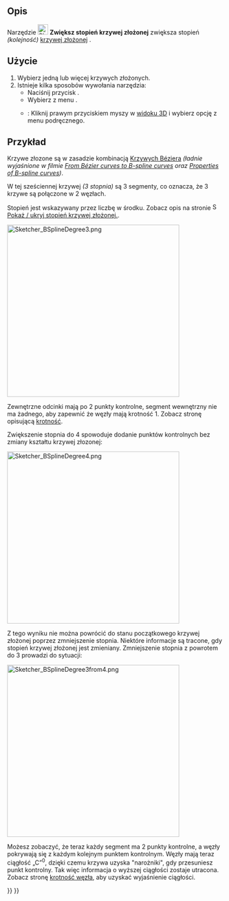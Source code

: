 <languages/>

{{Docnav/pl
|[[Sketcher_BSplineConvertToNURBS/pl|Konwertuj geometrię na krzywą złożoną]]
|[[Sketcher_BSplineDecreaseDegree/pl|Zmniejsz stopień krzywej złożonej]]
|[[Sketcher_Workbench/pl|środowisko pracy Szkicownik]]
|IconL=Sketcher_BSplineConvertToNURBS.svg
|IconR=Sketcher_BSplineDecreaseDegree.svg
|IconC=Workbench_Sketcher.svg
}}

{{GuiCommand/pl
|Name=Sketcher BSplineIncreaseDegree
|Name/pl=Szkicownik: Zwiększ stopień krzywej złożonej
|MenuLocation=Szkic → Narzędzia szkicownika krzywej złożonej → Zwiększ stopień krzywej złożonej
|Workbenches=[[Sketcher_Workbench/pl|Szkicownik]]
|Version=0.17
|SeeAlso=[[Sketcher_BSplineDecreaseDegree/pl|Zmniejsz stopień krzywej złożonej]]
}}

<span id="Description"></span>
==Opis==

Narzędzie [[Image:Sketcher_BSplineIncreaseDegree.svg|24px]] '''Zwiększ stopień krzywej złożonej''' zwiększa stopień ''(kolejność)'' [[B-Splines/pl|krzywej złożonej]] .

<span id="Usage"></span>
==Użycie==

# Wybierz jedną lub więcej krzywych złożonych.
# Istnieje kilka sposobów wywołania narzędzia:
#* Naciśnij przycisk {{Button|[[Image:Sketcher_BSplineIncreaseDegree.svg|16px]] '''Zwiększ stopień krzywej złożonej'''}}.
#* Wybierz z menu {{MenuCommand|Szkic → Narzędzia szkicownika krzywej złożonej → [[Image:Sketcher_BSplineIncreaseDegree.svg|16px]] Zwiększ stopień krzywej złożonej}}.
#* {{Version/pl|1.0}}: Kliknij prawym przyciskiem myszy w [[3D_view/pl|widoku 3D]] i wybierz opcję {{MenuCommand|[[Image:Sketcher_BSplineIncreaseDegree.svg|16px]] Zwiększ stopień krzywej złożonej}} z menu podręcznego.

<span id="Example"></span>
==Przykład==

Krzywe złozone są w zasadzie kombinacją [[B-Splines/pl#Krzywe_Béziera|Krzywych Béziera]] ''(ładnie wyjaśnione w filmie [https://www.youtube.com/watch?v=bE1MrrqBAl8 From Bézier curves to B-spline curves] oraz [https://www.youtube.com/watch?v=xXJylM2S72s Properties of B-spline curves])''.

W tej sześciennej krzywej ''(3 stopnia)'' są 3 segmenty, co oznacza, że 3 krzywe są połączone w 2 węzłach.

Stopień jest wskazywany przez liczbę w środku. Zobacz opis na stronie [[File:Sketcher_BSplineDegree.svg|16px]] [[Sketcher_BSplineDegree/pl|Pokaż / ukryj stopień krzywej złożonej.]].

[[File:Sketcher_BSplineDegree3.png|400px]]
{{Caption|Krzywa złożona o stopniu 3 i 2 węzłach, z których każdy ma krotność 1.}}

Zewnętrzne odcinki mają po 2 punkty kontrolne, segment wewnętrzny nie ma żadnego, aby zapewnić że węzły mają krotność 1. Zobacz stronę opisującą [[Sketcher_BSplineDecreaseKnotMultiplicity/pl#Opis|krotność]].

Zwiększenie stopnia do 4 spowoduje dodanie punktów kontrolnych bez zmiany kształtu krzywej złozonej:

[[File:Sketcher_BSplineDegree4.png|400px]]
{{Caption|Ta sama krzywa, w której stopień został zmieniony z 3 na 4. Zauważ, że zwiększono również krotność węzłów.}}

Z tego wyniku nie można powrócić do stanu początkowego krzywej złożonej poprzez zmniejszenie stopnia. Niektóre informacje są tracone, gdy stopień krzywej złożonej jest zmieniany. Zmniejszenie stopnia z powrotem do 3 prowadzi do sytuacji:

[[File:Sketcher_BSplineDegree3from4.png|400px]]
{{Caption|Ta sama krzywa, w której stopień został zmieniony z powrotem z 4 na 3. Zauważ, że zwiększono krotność węzłów. W zależności od krzywej, algorytm zmniejszania stopnia może dodać wiele węzłów, aby zachować kształt krzywej, jak to się stało w tym przykładzie.}}

Możesz zobaczyć, że teraz każdy segment ma 2 punkty kontrolne, a węzły pokrywają się z każdym kolejnym punktem kontrolnym. Węzły mają teraz ciągłość „C”<sup>0</sup>, dzięki czemu krzywa uzyska "narożniki", gdy przesuniesz punkt kontrolny. Tak więc informacja o wyższej ciągłości zostaje utracona. Zobacz stronę  [[Sketcher_BSplineDecreaseKnotMultiplicity/pl#Opis|krotność węzła]], aby uzyskać wyjaśnienie ciągłości.


{{Docnav/pl
|[[Sketcher_BSplineConvertToNURBS/pl|Konwertuj geometrię na krzywą złożoną]]
|[[Sketcher_BSplineDecreaseDegree/pl|Zmniejsz stopień krzywej złożonej]]
|[[Sketcher_Workbench/pl|środowisko pracy Szkicownik]]
|IconL=Sketcher_BSplineConvertToNURBS.svg
|IconR=Sketcher_BSplineDecreaseDegree.svg
|IconC=Workbench_Sketcher.svg
}}

{{Sketcher_Tools_navi{{#translation:}}}}
{{Userdocnavi{{#translation:}}}}